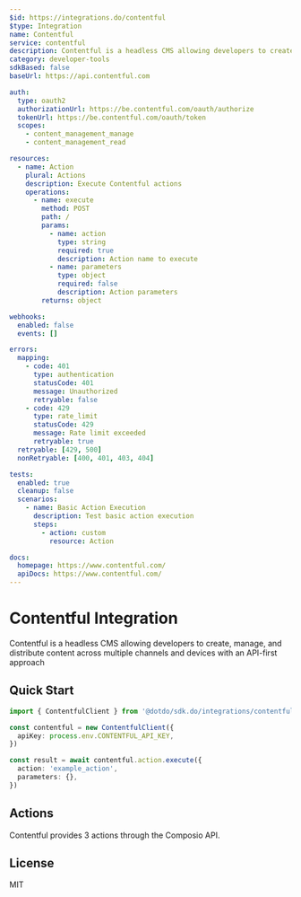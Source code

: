 ```yaml
---
$id: https://integrations.do/contentful
$type: Integration
name: Contentful
service: contentful
description: Contentful is a headless CMS allowing developers to create, manage, and distribute content across multiple channels and devices with an API-first approach
category: developer-tools
sdkBased: false
baseUrl: https://api.contentful.com

auth:
  type: oauth2
  authorizationUrl: https://be.contentful.com/oauth/authorize
  tokenUrl: https://be.contentful.com/oauth/token
  scopes:
    - content_management_manage
    - content_management_read

resources:
  - name: Action
    plural: Actions
    description: Execute Contentful actions
    operations:
      - name: execute
        method: POST
        path: /
        params:
          - name: action
            type: string
            required: true
            description: Action name to execute
          - name: parameters
            type: object
            required: false
            description: Action parameters
        returns: object

webhooks:
  enabled: false
  events: []

errors:
  mapping:
    - code: 401
      type: authentication
      statusCode: 401
      message: Unauthorized
      retryable: false
    - code: 429
      type: rate_limit
      statusCode: 429
      message: Rate limit exceeded
      retryable: true
  retryable: [429, 500]
  nonRetryable: [400, 401, 403, 404]

tests:
  enabled: true
  cleanup: false
  scenarios:
    - name: Basic Action Execution
      description: Test basic action execution
      steps:
        - action: custom
          resource: Action

docs:
  homepage: https://www.contentful.com/
  apiDocs: https://www.contentful.com/
---
```


# Contentful Integration

Contentful is a headless CMS allowing developers to create, manage, and distribute content across multiple channels and devices with an API-first approach

## Quick Start

```typescript
import { ContentfulClient } from '@dotdo/sdk.do/integrations/contentful'

const contentful = new ContentfulClient({
  apiKey: process.env.CONTENTFUL_API_KEY,
})

const result = await contentful.action.execute({
  action: 'example_action',
  parameters: {},
})
```

## Actions

Contentful provides 3 actions through the Composio API.

## License

MIT
